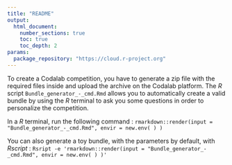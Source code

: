 ```yaml
---
title: "README"
output:
  html_document:
    number_sections: true
    toc: true
    toc_depth: 2
params:
  package_repository: "https://cloud.r-project.org"
---
```


To create a Codalab competition, you have to generate a zip file with the required files inside and upload the archive on the Codalab platform. The *R* script `Bundle_generator_-_cmd.Rmd` allows you to automatically create a valid bundle by using the *R* terminal to ask you some questions in order to personalize the competition.

In a *R* terminal, run the following command :
`rmarkdown::render(input = "Bundle_generator_-_cmd.Rmd", envir = new.env( ) )`

You can also generate a toy bundle, with the parameters by default, with *Rscript* :
`Rsript -e 'rmarkdown::render(input = "Bundle_generator_-_cmd.Rmd", envir = new.env( ) )'`
